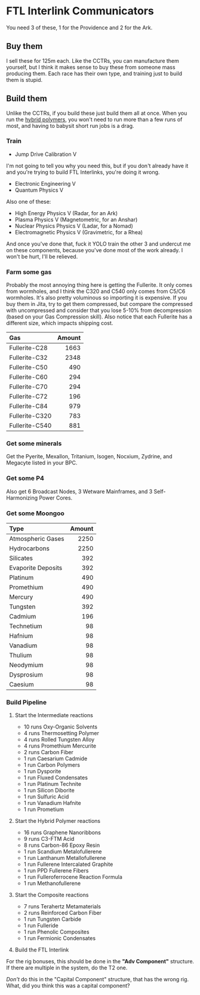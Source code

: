 # FTL Interlink Communicators

You need 3 of these, 1 for the Providence and 2 for the Ark.

## Buy them

I sell these for 125m each. Like the CCTRs, you can manufacture them yourself, but
I think it makes sense to buy these from someone mass producing them. Each race
has their own type, and training just to build them is stupid.

## Build them

Unlike the CCTRs, if you build these just build them all at once. When you run the
[hybrid polymers](https://everef.net/groups/974), you won't need to run more than a
few runs of most, and having to babysit short run jobs is a drag.

### Train

- Jump Drive Calibration V

I'm not going to tell you why you need this, but if you don't already
have it and you're trying to build FTL Interlinks, you're doing it wrong.

- Electronic Engineering V
- Quantum Physics V

Also one of these:

- High Energy Physics V (Radar, for an Ark)
- Plasma Physics V (Magnetometric, for an Anshar)
- Nuclear Physics Physics V (Ladar, for a Nomad)
- Electromagnetic Physics V (Gravimetric, for a Rhea)

And once you've done that, fuck it YOLO train the other 3 and undercut me on these components,
because you've done most of the work already. I won't be hurt, I'll be relieved.

### Farm some gas

Probably the most annoying thing here is getting the Fullerite. It only comes from
wormholes, and I think the C320 and C540 only comes from C5/C6 wormholes. It's also
pretty voluminous so importing it is expensive. If you buy them in Jita, try to
get them compressed, but compare the compressed with uncompressed and consider that
you lose 5-10% from decompression (based on your Gas Compression skill). Also notice
that each Fullerite has a different size, which impacts shipping cost.

| Gas            | Amount |
| :------------- | -----: |
| Fullerite-C28  |   1663 |
| Fullerite-C32  |   2348 |
| Fullerite-C50  |    490 |
| Fullerite-C60  |    294 |
| Fullerite-C70  |    294 |
| Fullerite-C72  |    196 |
| Fullerite-C84  |    979 |
| Fullerite-C320 |    783 |
| Fullerite-C540 |    881 |

### Get some minerals

Get the Pyerite, Mexallon, Tritanium, Isogen, Nocxium, Zydrine, and Megacyte listed in your BPC.

### Get some P4

Also get 6 Broadcast Nodes, 3 Wetware Mainframes, and 3 Self-Harmonizing Power Cores.

### Get some Moongoo

| Type               | Amount |
| :----------------- | -----: |
| Atmospheric Gases  |   2250 |
| Hydrocarbons       |   2250 |
| Silicates          |    392 |
| Evaporite Deposits |    392 |
| Platinum           |    490 |
| Promethium         |    490 |
| Mercury            |    490 |
| Tungsten           |    392 |
| Cadmium            |    196 |
| Technetium         |     98 |
| Hafnium            |     98 |
| Vanadium           |     98 |
| Thulium            |     98 |
| Neodymium          |     98 |
| Dysprosium         |     98 |
| Caesium            |     98 |

### Build Pipeline

1. Start the Intermediate reactions

   - 10 runs Oxy-Organic Solvents
   - 4 runs Thermosetting Polymer
   - 4 runs Rolled Tungsten Alloy
   - 4 runs Promethium Mercurite
   - 2 runs Carbon Fiber
   - 1 run Caesarium Cadmide
   - 1 run Carbon Polymers
   - 1 run Dysporite
   - 1 run Fluxed Condensates
   - 1 run Platinum Technite
   - 1 run Silicon Diborite
   - 1 run Sulfuric Acid
   - 1 run Vanadium Hafnite
   - 1 run Prometium

2. Start the Hybrid Polymer reactions

   - 16 runs Graphene Nanoribbons
   - 9 runs C3-FTM Acid
   - 8 runs Carbon-86 Epoxy Resin
   - 1 run Scandium Metalofullerene
   - 1 run Lanthanum Metallofullerene
   - 1 run Fullerene Intercalated Graphite
   - 1 run PPD Fullerene Fibers
   - 1 run Fulleroferrocene Reaction Formula
   - 1 run Methanofullerene

3. Start the Composite reactions

   - 7 runs Terahertz Metamaterials
   - 2 runs Reinforced Carbon Fiber
   - 1 run Tungsten Carbide
   - 1 run Fulleride
   - 1 run Phenolic Composites
   - 1 run Fermionic Condensates

4. Build the FTL Interlink

For the rig bonuses, this should be done in the **"Adv Component"** structure. If there are multiple in the system, do the T2 one.

_Don't_ do this in the "Capital Component" structure, that has the wrong rig. What, did you think this was a capital component?
